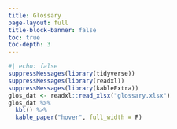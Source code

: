 ```yaml
---
title: Glossary
page-layout: full
title-block-banner: false
toc: true
toc-depth: 3
---
```


```r
#| echo: false
suppressMessages(library(tidyverse))
suppressMessages(library(readxl))
suppressMessages(library(kableExtra))
glos_dat <- readxl::read_xlsx("glossary.xlsx")
glos_dat %>%
  kbl() %>%
  kable_paper("hover", full_width = F)
```
